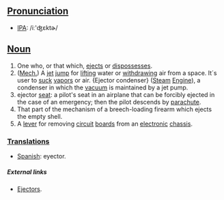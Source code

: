 == [[Pronunciation]] ==
* [[IPA]]: /iː'ʤɛktɚ/

== [[Noun]]==
# One who, or that which, [[eject]]s or [[dispossess]]es.
# ([[Mech.]]) A [[jet]] [[jump]] for [[lift]]ing water or [[withdraw]]ing air from a space. It´s user to [[suck]] [[vapor]]s or air. {Ejector condenser} ([[Steam]] [[Engine]]), a condenser in which the [[vacuum]] is maintained by a jet pump. 
#ejector [[seat]]: a pilot's seat in an airplane that can be forcibly ejected          in the case of an emergency; then the pilot descends by [[parachute]].
# That part of the mechanism of a breech-loading firearm which ejects the empty shell.
# A [[lever]] for removing [[circuit]] [[board]]s from an [[electronic]] [[chassis]].

=== [[wiktionary:Translation|Translation]]s===
*[[Spanish]]: eyector.

=====External links=====
*[http://www.steamjenny.com/fans/portejectmodels.html Ejectors].
